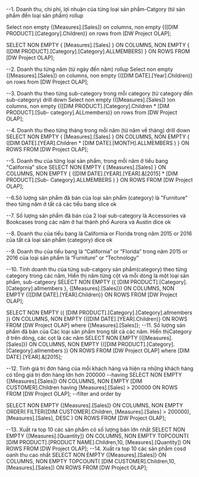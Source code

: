 ﻿--1. Doanh thu, chi phí, lợi nhuận của từng loại sản phẩm-Catgory (từ sản phẩm đến loại sản phẩm) rollup

Select
	non empty {[Measures].[Sales]} on columns,
	non empty {([DIM PRODUCT].[Category].Children)} on rows
from [DW Project OLAP];

SELECT
	NON EMPTY { [Measures].[Sales] } ON COLUMNS,
	NON EMPTY { ([DIM PRODUCT].[Category].[Category].ALLMEMBERS) } ON ROWS 
FROM [DW Project OLAP];


--2. Doanh thu từng năm (từ ngày đến năm) rollup
Select
	non empty {[Measures].[Sales]} on columns,
	non empty {([DIM DATE].[Year].Children)} on rows
from [DW Project OLAP];

--3. Doanh thu theo từng sub-category trong mỗi category (từ category đến sub-category) drill down
Select
	non empty ({[Measures].[Sales]} )on columns,
	non empty {([DIM PRODUCT].[Category].Children * [DIM PRODUCT].[Sub- category].ALLmembers)} on rows
from [DW Project OLAP];


--4. Doanh thu theo từng tháng trong mỗi năm (từ năm về tháng) drill down
 SELECT NON EMPTY { [Measures].[Sales] } ON COLUMNS,
	NON EMPTY { ([DIM DATE].[YEAR].Children
	            * [DIM DATE].[MONTH].ALLMEMBERS ) }  ON ROWS
 FROM [DW Project OLAP];

--5. Doanh thu của từng loại sản phẩm, trong mỗi năm ở tiểu bang "California"   slice
 SELECT NON EMPTY { [Measures].[Sales] } ON COLUMNS,
	NON EMPTY { ([DIM DATE].[YEAR].[YEAR].&[2015]
	            * [DIM PRODUCT].[Sub- Category].ALLMEMBERS ) }  ON ROWS
 FROM [DW Project OLAP];

--6.Sô lượng sản phẩm đã bán của loại sản phẩm (category) là  "Furniture" theo từng năm ở tất cả các tiểu bang    slice ok


--7. Số lượng sản phẩm đã bán của 2 loại sub-category là Accessories và Bookcases trong các năm ở hai thành phố Aurora và Austin  dice ok


--8. Doanh thu của tiểu bang là California or Florida trong  năm 2015 or 2016  của tất cả loại sản phẩm (category) dice ok

--9. Doanh thu của tiểu bang là “California” or “Florida” trong năm 2015 or 2016 của loại sản phẩm là “Furniture” or “Technology”

--10. Tính doanh thu của từng sub-catgory sản phẩm(category) theo từng category trong các năm, Hiển thị năm  từng cột và mỗi dòng là một loại sản phẩm, sub-catgeory
  SELECT NON EMPTY ({ [DIM PRODUCT].[Category].[Category].allmembers }, {[Measures].[Sales]}) ON COLUMNS,
	NON EMPTY {([DIM DATE].[YEAR].Children)} ON ROWS
 FROM [DW Project OLAP];

   SELECT NON EMPTY ({ [DIM PRODUCT].[Category].[Category].allmembers }) ON COLUMNS,
	NON EMPTY {([DIM DATE].[YEAR].Children)} ON ROWS
 FROM [DW Project OLAP]
 where {[Measures].[Sales]};
--11. Số lượng sản phẩm đã bán của Các loại sản phẩm trong tất cả các năm. Hiển thịCategory ở trên dòng, các cọt là các năm
 SELECT NON EMPTY ({[Measures].[Sales]}) ON COLUMNS,
	NON EMPTY {([DIM PRODUCT].[Category].[Category].allmembers )} ON ROWS
 FROM [DW Project OLAP]
 where [DIM DATE].[YEAR].&[2015];

--12. Tính giá trị đơn hàng của mỗi khách hàng và hiện ra những khách hàng có tổng giá trị đơn hàng lớn hơn 200000
--having
SELECT 
NON EMPTY {[Measures].[Sales]} ON COLUMNS,
NON EMPTY [DIM CUSTOMER].Children having [Measures].[Sales] > 200000 ON ROWS
FROM [DW Project OLAP];
 --filter and order by

SELECT 
NON EMPTY {[Measures].[Sales]} ON COLUMNS,
NON EMPTY ORDER(
  FILTER([DIM CUSTOMER].Children, [Measures].[Sales] > 200000), 
  [Measures].[Sales], DESC
) ON ROWS
FROM [DW Project OLAP];

--13. Xuất ra top 10 các sản phẩm có số lượng bán lớn nhất
SELECT 
NON EMPTY {[Measures].[Quantity]} ON COLUMNS,
NON EMPTY TOPCOUNT( [DIM PRODUCT].[PRODUCT NAME].Children,10, [Measures].[Quantity]) ON ROWS
FROM [DW Project OLAP];
--14. Xuất ra top 10 các sản phẩm cosd oanh thu cao nhất
SELECT 
NON EMPTY {[Measures].[Sales]} ON COLUMNS,
NON EMPTY TOPCOUNT( [DIM CUSTOMER].Children,10, [Measures].[Sales]) ON ROWS
FROM [DW Project OLAP];
